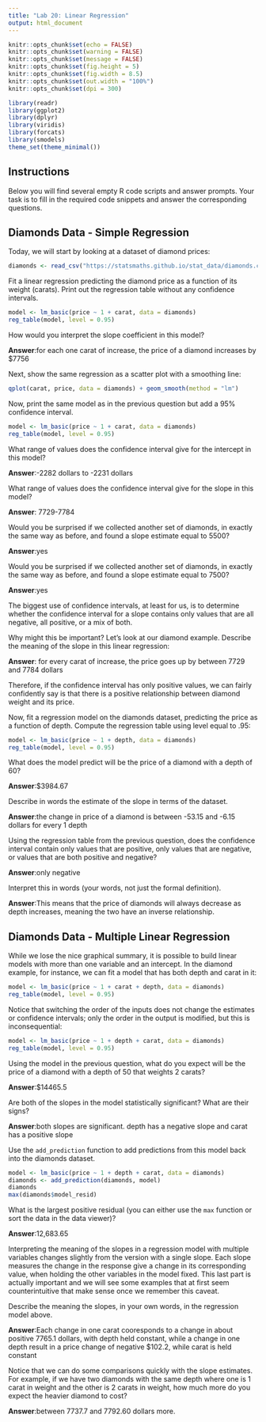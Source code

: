 ---
title: "Lab 20: Linear Regression"
output: html_document
---

```{r setup, include=FALSE}
knitr::opts_chunk$set(echo = FALSE)
knitr::opts_chunk$set(warning = FALSE)
knitr::opts_chunk$set(message = FALSE)
knitr::opts_chunk$set(fig.height = 5)
knitr::opts_chunk$set(fig.width = 8.5)
knitr::opts_chunk$set(out.width = "100%")
knitr::opts_chunk$set(dpi = 300)

library(readr)
library(ggplot2)
library(dplyr)
library(viridis)
library(forcats)
library(smodels)
theme_set(theme_minimal())
```

## Instructions

Below you will find several empty R code scripts and answer prompts. Your task
is to fill in the required code snippets and answer the corresponding
questions.

## Diamonds Data - Simple Regression

Today, we will start by looking at a dataset of diamond prices:

```{r}
diamonds <- read_csv("https://statsmaths.github.io/stat_data/diamonds.csv")
```

Fit a linear regression predicting the diamond price as a function of
its weight (carats). Print out the regression table without any confidence
intervals.

```{r}
model <- lm_basic(price ~ 1 + carat, data = diamonds)
reg_table(model, level = 0.95)
```

How would you interpret the slope coefficient in this model?

**Answer**:for each one carat of increase, the price of a diamond increases by $7756


Next, show the same regression as a scatter plot with a smoothing line:

```{r}
qplot(carat, price, data = diamonds) + geom_smooth(method = "lm")
```

Now, print the same model as in the previous question but add a 95%
confidence interval.

```{r}
model <- lm_basic(price ~ 1 + carat, data = diamonds)
reg_table(model, level = 0.95)
```

What range of values does the confidence interval give for the intercept
in this model?

**Answer**:-2282 dollars to -2231 dollars

What range of values does the confidence interval give for the slope
in this model?

**Answer**: 7729-7784

Would you be surprised if we collected another set of diamonds, in exactly the
same way as before, and found a slope estimate equal to 5500?

**Answer**:yes

Would you be surprised if we collected another set of diamonds, in exactly the
same way as before, and found a slope estimate equal to 7500?

**Answer**:yes

The biggest use of confidence intervals, at least for us, is to
determine whether the confidence interval for a slope contains only values
that are all negative, all positive, or a mix of both.

Why might this be important? Let's look at our diamond example. Describe the
meaning of the slope in this linear regression:

**Answer**: for every carat of increase, the price goes up by between 7729 and 7784 dollars

Therefore, if the confidence interval has only positive values, we can
fairly confidently say is that there is a positive relationship between
diamond weight and its price.

Now, fit a regression model on the diamonds dataset, predicting the price as
a function of depth. Compute the regression table using level equal to .95:

```{r}
model <- lm_basic(price ~ 1 + depth, data = diamonds)
reg_table(model, level = 0.95)
```

What does the model predict will be the price of a diamond with a depth of
60?

**Answer**:$3984.67

Describe in words the estimate of the slope in terms of the dataset.

**Answer**:the change in price of a diamond is between -53.15 and -6.15 dollars for every 1 depth

Using the regression table from the previous question, does the
confidence interval contain only values that are positive, only values that
are negative, or values that are both positive and negative?

**Answer**:only negative

Interpret this in words (your words, not just the formal definition).

**Answer**:This means that the price of diamonds will always decrease as depth increases, meaning the two have an inverse relationship.

## Diamonds Data - Multiple Linear Regression

While we lose the nice graphical summary, it is possible to build linear
models with more than one variable and an intercept. In the diamond example,
for instance, we can fit a model that has both depth and carat in it:

```{r}
model <- lm_basic(price ~ 1 + carat + depth, data = diamonds)
reg_table(model, level = 0.95)
```

Notice that switching the order of the inputs does not change the estimates
or confidence intervals; only the order in the output is modified, but this
is inconsequential:

```{r}
model <- lm_basic(price ~ 1 + depth + carat, data = diamonds)
reg_table(model, level = 0.95)
```

Using the model in the previous question, what do you expect will be the
price of a diamond with a depth of 50 that weights 2 carats?

**Answer**:$14465.5

Are both of the slopes in the model statistically significant? What are
their signs?

**Answer**:both slopes are significant. depth has a negative slope and carat has a positive slope

Use the `add_prediction` function to add predictions from this model
back into the diamonds dataset.

```{r}
model <- lm_basic(price ~ 1 + depth + carat, data = diamonds)
diamonds <- add_prediction(diamonds, model)
diamonds
max(diamonds$model_resid)
```

What is the largest positive residual (you can either use the `max` function
or sort the data in the data viewer)?

**Answer**:12,683.65

Interpreting the meaning of the slopes in a regression model with
multiple variables changes slightly from the version with a single slope.
Each slope measures the change in the response give a change in its
corresponding value, when holding the other variables in the model fixed.
This last part is actually important and we will see some examples that at
first seem counterintuitive that make sense once we remember this caveat.

Describe the meaning the slopes, in your own words, in the regression model
above.

**Answer**:Each change in one carat cooresponds to a change in about positive 7765.1 dollars, with depth held constant, while a change in one depth result in a price change of negative $102.2, while carat is held constant

Notice that we can do some comparisons quickly with the slope estimates.
For example, if we have two diamonds with the same depth where one is 1
carat in weight and the other is 2 carats in weight, how much more do you
expect the heavier diamond to cost?

**Answer**:between 7737.7 and 7792.60 dollars more.


